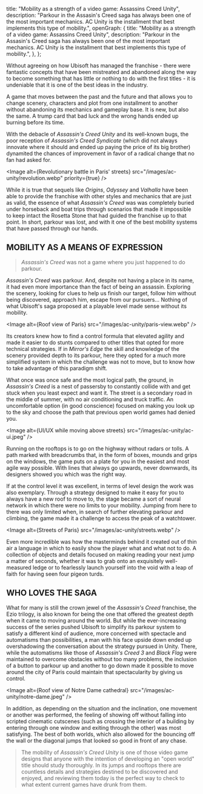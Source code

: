   title: "Mobility as a strength of a video game: Assassins Creed Unity",
  description:
    "Parkour in the Assasin's Creed saga has always been one of the most important mechanics. AC Unity is the installment that best implements this type of mobility.",
  openGraph: {
    title: "Mobility as a strength of a video game: Assassins Creed Unity",
    description:
      "Parkour in the Assasin's Creed saga has always been one of the most important mechanics. AC Unity is the installment that best implements this type of mobility.",
  },
};

Without agreeing on how Ubisoft has managed the franchise - there were fantastic concepts that have been mistreated and abandoned along the way to become something 
that has little or nothing to do with the first titles - it is undeniable that it is one of the best ideas in the industry.

A game that moves between the past and the future and that allows you to change scenery, characters and plot from one installment to another without abandoning its mechanics and gameplay base.
It is new, but also the same.
A trump card that bad luck and the wrong hands ended up burning before its time.

With the debacle of *Assassin's Creed Unity* and its well-known bugs, the poor reception of *Assassin's Creed Syndicate*
(which did not always innovate where it should and ended up paying the price of its big brother)
dynamited the chances of improvement in favor of a radical change that no fan had asked for.

<Image
  alt={<span>Revolutionary battle in Paris' streets</span>}
  src="/images/ac-unity/revolution.webp"
  priority={true}
/>

While it is true that sequels like *Origins*, *Odyssey* and *Valhalla* have been able to provide the franchise with other styles and mechanics that are just as valid,
the essence of what *Assassin's Creed* was was completely buried under horseback and boat trips through scenarios that made it impossible to keep intact the Rosetta Stone that had guided the franchise up to that point.
In short, parkour was lost, and with it one of the best mobility systems that have passed through our hands.

## MOBILITY AS A MEANS OF EXPRESSION

> *Assassin's Creed* was not a game where you just happened to do parkour.

*Assassin's Creed* was parkour. And, despite not having a place in its name, it had even more importance than the fact of being an assassin.
Exploring the scenery, looking for clues to help us finish our target,
follow him without being discovered, approach him, escape from our pursuers...
Nothing of what Ubisoft's saga proposed at a playable level made sense without its mobility.

<Image
  alt={<span>Roof view of Paris</span>}
  src="/images/ac-unity/paris-view.webp"
/>

Its creators knew how to find a control formula that elevated agility and made it easier to do stunts compared to other titles that opted for more technical strategies.
If in *Mirror's Edge* the skill and knowledge of the scenery provided depth to its parkour, here they opted for a much more simplified system in which the challenge was not to move,
but to know how to take advantage of this paradigm shift.

What once was once safe and the most logical path, the ground, in *Assassin's Creed* is a nest of passersby to constantly collide with and get stuck when you least expect and want it.
The street is a secondary road in the middle of summer, with no air conditioning and truck traffic.
An uncomfortable option (in good conscience) focused on making you look up to the sky and choose the path that previous open world games had denied you.

<Image
  alt={<span>UI/UX while moving above streets</span>}
  src="/images/ac-unity/ac-ui.jpeg"
/>

Running on the rooftops is to go on the highway without radars or tolls.
A path marked with breadcrumbs that, in the form of boxes, mounds and grips on the windows, the game puts on a plate for you in the easiest and most agile way possible.
With lines that always go upwards, never downwards, its designers showed you which was the right way.

If at the control level it was excellent, in terms of level design the work was also exemplary.
Through a strategy designed to make it easy for you to always have a new roof to move to, the stage became a sort of neural network in which there were no limits to your mobility.
Jumping from here to there was only limited when, in search of further elevating parkour and climbing, the game made it a challenge to access the peak of a watchtower.

<Image
  alt={<span>Streets of Paris</span>}
  src="/images/ac-unity/streets.webp"
/>

Even more incredible was how the masterminds behind it created out of thin air a language in which to easily show the player what and what not to do.
A collection of objects and details focused on making reading your next jump a matter of seconds,
whether it was to grab onto an exquisitely well-measured ledge or to fearlessly launch yourself into the void with a leap of faith for having seen four pigeon turds.

## WHO LOVES THE SAGA

What for many is still the crown jewel of the *Assassin's Creed* franchise, the Ezio trilogy, is also known for being the one that offered the greatest depth when it came to moving around the world.
But while the ever-increasing success of the series pushed Ubisoft to simplify its parkour system to satisfy a different kind of audience,
more concerned with spectacle and automatisms than possibilities, a man with his face upside down ended up overshadowing the conversation about the strategy pursued in Unity.
There, while the automatisms like those of *Assassin's Creed 3* and *Black Flag* were maintained to overcome obstacles without too many problems,
the inclusion of a button to parkour up and another to go down made it possible to move around the city of Paris could maintain that spectacularity by giving us control.

<Image
  alt={<span>Roof view of Notre Dame cathedral</span>}
  src="/images/ac-unity/notre-dame.jpeg"
/>

In addition, as depending on the situation and the inclination, one movement or another was performed, the feeling of showing off without falling into scripted cinematic cutscenes
(such as crossing the interior of a building by entering through one window and exiting through the other) was most satisfying.
The best of both worlds, which also allowed for the bouncing off the wall or the diagonal jumps that looked so good in front of any chase.

> The mobility of *Assassin's Creed Unity* is one of those video game designs that anyone with the intention of developing an "open world" title should study thoroughly.
> In its jumps and rooftops there are countless details and strategies destined to be discovered and enjoyed,
> and reviewing them today is the perfect way to check to what extent current games have drunk from them.
